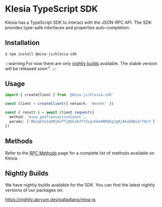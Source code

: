 # Klesia TypeScript SDK

Klesia has a TypeScript SDK to interact with the JSON-RPC API. The SDK provides type-safe interfaces and properties auto-completion.

## Installation

```bash
$ npm install @mina-js/klesia-sdk
```

:::warning
For now there are only [nightly builds](/klesia/sdk#nightly-builds) available. The stable version will be released soon™️.
:::

## Usage

```typescript
import { createClient } from '@mina-js/klesia-sdk'

const client = createClient({ network: 'devnet' })

const { result } = await client.request({
  method: 'mina_getTransactionCount',
  params: ['B62qkYa1o6Mj6uTTjDQCob7FYZspuhkm4RRQhgJg9j4koEBWiSrTQrS']
})
```

## Methods

Refer to the [RPC Methods](/klesia/rpc#rpc-methods) page for a complete list of methods available on Klesia.

## Nightly Builds

We have nightly builds available for the SDK. You can find the latest nightly versions of our packages on:

https://nightly.akryum.dev/palladians/mina-js
